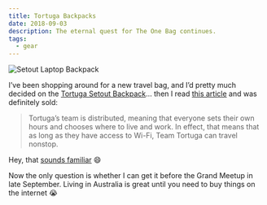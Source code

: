 ```yaml
---
title: Tortuga Backpacks
date: 2018-09-03
description: The eternal quest for The One Bag continues.
tags:
  - gear
---
```


![Setout Laptop Backpack](tortuga.png)

I’ve been shopping around for a new travel bag, and I’d pretty much decided on the [Tortuga Setout Backpack](https://www.tortugabackpacks.com/products/setout-travel-backpack)… then I read [this article](https://www.businessinsider.com/tortuga-setout-backpack-review-carry-on-luggage-2018-3/?r=AU&IR=T) and was definitely sold:

> Tortuga’s team is distributed, meaning that everyone sets their own hours and chooses where to live and work. In effect, that means that as long as they have access to Wi-Fi, Team Tortuga can travel nonstop.

Hey, that [sounds familiar](https://automattic.com/work-with-us) 😄

Now the only question is whether I can get it before the Grand Meetup in late September. Living in Australia is great until you need to buy things on the internet 😭